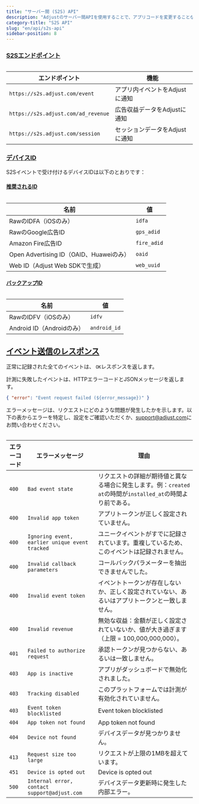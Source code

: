 ```yaml
---
title: "サーバー間 (S2S) API"
description: "Adjustのサーバー間APIを使用することで、アプリコードを変更することなくアプリをAdjustに連携できます。"
category-title: "S2S API"
slug: "en/api/s2s-api"
sidebar-position: 8
---
```

### [S2Sエンドポイント](s2s-endpoints)

<table> 

|               エンドポイント               |         機能         |
|-------------------------------------|--------------------|
| `https://s2s.adjust.com/event`      | アプリ内イベントをAdjustに通知 |
| `https://s2s.adjust.com/ad_revenue` | 広告収益データをAdjustに通知  |
| `https://s2s.adjust.com/session`    | セッションデータをAdjustに通知 |

</Table> 

### [デバイスID](device-identifiers)

S2Sイベントで受け付けるデバイスIDは以下のとおりです：

#### [推奨されるID](preferred-identifiers)

<table> 

|                 名前                 |      値      |
|------------------------------------|-------------|
| RawのIDFA（iOSのみ）                    | `idfa`      |
| RawのGoogle広告ID                     | `gps_adid`  |
| Amazon Fire広告ID                    | `fire_adid` |
| Open Advertising ID（OAID、Huaweiのみ） | `oaid`      |
| Web ID（Adjust Web SDKで生成）          | `web_uuid`  |

</Table> 

#### [バックアップID](backup-identifiers)

<table> 

|          名前           |      値       |
|-----------------------|--------------|
| RawのIDFV（iOSのみ）       | `idfv`       |
| Android ID（Androidのみ） | `android_id` |

</Table> 

[イベント送信のレスポンス](event-submission-responses)
------------------------------------------

正常に記録された全てのイベントは、 `OK`レスポンスを返します。

計測に失敗したイベントは、HTTPエラーコードとJSONメッセージを返します。
<codeblock title="エラーのレスポンス"> 

```json
{ "error": "Event request failed (${error_message})" }
```

</CodeBlock> 

エラーメッセージは、リクエストにどのような問題が発生したかを示します。以下の表からエラーを特定し、設定をご確認いただくか、[support@adjust.com](mailto:support@adjust.com)にお問い合わせください。
<table> 

| エラーコード |                    エラーメッセージ                    |                                 理由                                  |
|--------|------------------------------------------------|---------------------------------------------------------------------|
| `400`  | `Bad event state`                              | リクエストの詳細が期待値と異なる場合に発生します。例：`created at`の時間が`installed_at`の時間より前である。 |
| `400`  | `Invalid app token`                            | アプリトークンが正しく設定されていません。                                               |
| `400`  | `Ignoring event, earlier unique event tracked` | ユニークイベントがすでに記録されています。重複しているため、このイベントは記録されません。                       |
| `400`  | `Invalid callback parameters`                  | コールバックパラメーターを抽出できませんでした。                                            |
| `400`  | `Invalid event token`                          | イベントトークンが存在しないか、正しく設定されていない、あるいはアプリトークンと一致しません。                     |
| `400`  | `Invalid revenue`                              | 無効な収益：金額が正しく設定されていないか、値が大き過ぎます（上限 = 100,000,000,000）。               |
| `401`  | `Failed to authorize request`                  | 承認トークンが見つからない、あるいは一致しません。                                           |
| `403`  | `App is inactive`                              | アプリがダッシュボードで無効化されました。                                               |
| `403`  | `Tracking disabled`                            | このプラットフォームでは計測が有効化されていません。                                          |
| `403`  | `Event token blocklisted`                      | Event token blocklisted                                             |
| `404`  | `App token not found`                          | App token not found                                                 |
| `404`  | `Device not found`                             | デバイスデータが見つかりません。                                                    |
| `413`  | `Request size too large`                       | リクエストが上限の1MBを超えています。                                                |
| `451`  | `Device is opted out`                          | Device is opted out                                                 |
| `500`  | `Internal error, contact support@adjust.com`   | デバイスデータ更新時に発生した内部エラー。                                               |

</Table>

